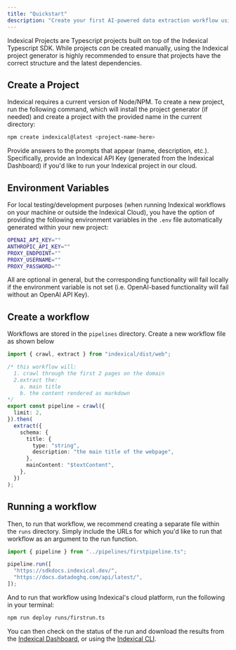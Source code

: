 ```yaml
---
title: "Quickstart"
description: "Create your first AI-powered data extraction workflow using Indexical."
---
```


Indexical Projects are Typescript projects built on top of the Indexical Typescript SDK. While projects _can_ be created manually, using the Indexical project generator is highly recommended to ensure that projects have the correct structure and the latest dependencies.

## Create a Project

Indexical requires a current version of Node/NPM. To create a new project, run the following command, which will install the project generator (if needed) and create a project with the provided name in the current directory:

```bash
npm create indexical@latest <project-name-here>
```

Provide answers to the prompts that appear (name, description, etc.). Specifically, provide an Indexical API Key (generated from the Indexical Dashboard) if you'd like to run your Indexical project in our cloud.

## Environment Variables

For local testing/development purposes (when running Indexical workflows on your machine or outside the Indexical Cloud), you have the option of providing the following environment variables in the `.env` file automatically generated within your new project:

```bash .env
OPENAI_API_KEY=""
ANTHROPIC_API_KEY=""
PROXY_ENDPOINT=""
PROXY_USERNAME=""
PROXY_PASSWORD=""
```

All are optional in general, but the corresponding functionality will fail locally if the environment variable is not set (i.e. OpenAI-based functionality will fail without an OpenAI API Key).

## Create a workflow

Workflows are stored in the `pipelines` directory. Create a new workflow file as shown below

```typescript pipelines/firstpipeline.ts
import { crawl, extract } from "indexical/dist/web";

/* this workflow will: 
  1. crawl through the first 2 pages on the domain
  2.extract the: 
    a. main title
    b. the content rendered as markdown  
*/
export const pipeline = crawl({
  limit: 2,
}).then(
  extract({
    schema: {
      title: {
        type: "string",
        description: "the main title of the webpage",
      },
      mainContent: "$textContent",
    },
  })
);
```

## Running a workflow

Then, to run that workflow, we recommend creating a separate file within the `runs` directory. Simply include the URLs for which you'd like to run that workflow as an argument to the run function.

```typescript runs/firstrun.ts
import { pipeline } from "../pipelines/firstpipeline.ts";

pipeline.run([
  "https://sdkdocs.indexical.dev/",
  "https://docs.datadoghq.com/api/latest/",
]);
```

And to run that workflow using Indexical's cloud platform, run the following in your terminal:

```bash
npm run deploy runs/firstrun.ts
```

You can then check on the status of the run and download the results from the [Indexical Dashboard](https://dashboard.indexical.dev/), or using the [Indexical CLI](/cli/usage).
